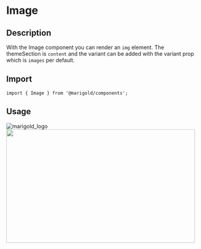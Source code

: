 
<Meta title="Components/Content/Image" />

# Image

## Description

With the Image component you can render an `img` element.
The themeSection is `content` and the variant can be added with the variant prop which is `images` per default.

## Import

```tsx
import { Image } from '@marigold/components';
```

## Usage

<Preview>
  <Story name="firstImage">
    <Image src={image1} alt="marigold_logo" />
  </Story>
</Preview>

<Preview>
  <Story name="secondImage">
    <Image src={image2} width="500" height="300" />
  </Story>
</Preview>
